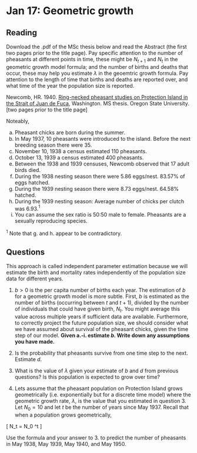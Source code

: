 # Jan 17: Geometric growth {#pheasant}

## Reading

Download the .pdf of the MSc thesis below and read the Abstract (the first two pages prior to the title page). Pay specific attention to the number of pheasants at different points in time, these might be $N_{t+1}$ and $N_t$ in the geometric growth model formula; and the number of births and deaths that occur, these may help you estimate $\lambda$ in the geoemtric growth formula. Pay attention to the length of time that births and deaths are reported over, and what time of the year the population size is reported.

Newcomb, HR. 1940. [Ring-necked pheasant studies on Protection Island in the Strait of Juan de Fuca](https://ir.library.oregonstate.edu/concern/graduate_thesis_or_dissertations/js956j801?locale=en), Washington. MS thesis. Oregon State University. [two pages prior to the title page]

Noteably,

a.	Pheasant chicks are born during the summer.
b.	In May 1937, 10 pheasants were introduced to the island. Before the next breeding season there were 35.
c.	November 10, 1938 a census estimated 110 pheasants.
d.	October 13, 1939 a census estimated 400 pheasants.
e.	Between the 1938 and 1939 censuses, Newcomb observed that 17 adult birds died.
f.	During the 1938 nesting season there were 5.86 eggs/nest. 83.57% of eggs hatched.
g.	During the 1939 nesting season there were 8.73 eggs/nest. 64.58% hatched.
h.	During the 1939 nesting season: Average number of chicks per clutch was 6.93.$^1$ 
i.	You can assume the sex ratio is 50:50 male to female. Pheasants are a sexually reproducing species.

$^1$ Note that g. and h. appear to be contradictory.


## Questions

This approach is called independent parameter estimation because we will estimate the birth and mortality rates independently of the population size data for different years.

1.	$b > 0$ is the per capita number of births each year. The estimation of $b$ for a geometric growth model is more subtle. First, $b$ is estimated as the number of births (occurring between $t$ and $t+1$), divided by the number of individuals that could have given birth, $N_t$. You might average this value across multiple years if sufficient data are available. Furthermore, to correctly project the future population size, we should consider what we have assumed about survival of the pheasant chicks, given the time step of our model. **Given a.-i. estimate $b$. Write down any assumptions you have made.**

2. Is the probability that pheasants survive from one time step to the next. Estimate $d$.

3.	What is the value of $\lambda$ given your estimate of $b$ and $d$ from previous questions? Is this population is expected to grow over time?

4.	Lets assume that the pheasant population on Protection Island grows geometrically (i.e. exponentially but for a discrete time model) where the geometric growth rate, $\lambda$, is the value that you estimated in question 3. Let $N_0 = 10$ and let $t$ be the number of years since May 1937. Recall that when a population grows geometrically,

\[ N_t = N_0 \lambda^t \]

Use the formula and your answer to 3. to predict the number of pheasants in May 1938, May 1939, May 1940, and May 1950.